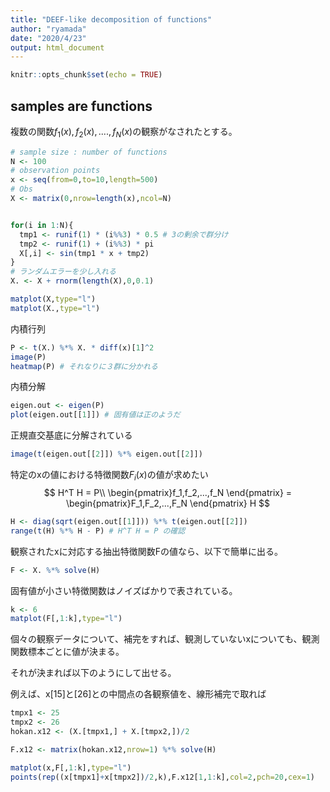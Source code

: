 ```yaml
---
title: "DEEF-like decomposition of functions"
author: "ryamada"
date: "2020/4/23"
output: html_document
---
```


```r
knitr::opts_chunk$set(echo = TRUE)
```

## samples are functions

複数の関数$f_1(x),f_2(x),....,f_N(x)$の観察がなされたとする。
```r
# sample size : number of functions
N <- 100
# observation points
x <- seq(from=0,to=10,length=500)
# Obs
X <- matrix(0,nrow=length(x),ncol=N)


for(i in 1:N){
  tmp1 <- runif(1) * (i%%3) * 0.5 # 3の剰余で群分け
  tmp2 <- runif(1) + (i%%3) * pi
  X[,i] <- sin(tmp1 * x + tmp2)
}
# ランダムエラーを少し入れる
X. <- X + rnorm(length(X),0,0.1)
```
```r
matplot(X,type="l")
matplot(X.,type="l")
```

内積行列
```r
P <- t(X.) %*% X. * diff(x)[1]^2
image(P)
heatmap(P) # それなりに３群に分かれる
```

内積分解
```r
eigen.out <- eigen(P)
plot(eigen.out[[1]]) # 固有値は正のようだ
```

正規直交基底に分解されている
```r
image(t(eigen.out[[2]]) %*% eigen.out[[2]])
```

特定のxの値における特徴関数$F_i(x)$の値が求めたい
$$
H^T H = P\\
\begin{pmatrix}f_1,f_2,...,f_N \end{pmatrix} = \begin{pmatrix}F_1,F_2,...,F_N \end{pmatrix} H
$$
```r
H <- diag(sqrt(eigen.out[[1]])) %*% t(eigen.out[[2]])
range(t(H) %*% H - P) # H^T H = P の確認
```

観察されたxに対応する抽出特徴関数Fの値なら、以下で簡単に出る。
```r
F <- X. %*% solve(H)
```

固有値が小さい特徴関数はノイズばかりで表されている。

```r
k <- 6
matplot(F[,1:k],type="l")
```

個々の観察データについて、補完をすれば、観測していないxについても、観測関数標本ごとに値が決まる。

それが決まれば以下のようにして出せる。

例えば、x[15]と[26]との中間点の各観察値を、線形補完で取れば

```r
tmpx1 <- 25
tmpx2 <- 26
hokan.x12 <- (X.[tmpx1,] + X.[tmpx2,])/2

F.x12 <- matrix(hokan.x12,nrow=1) %*% solve(H)
```

```r
matplot(x,F[,1:k],type="l")
points(rep((x[tmpx1]+x[tmpx2])/2,k),F.x12[1,1:k],col=2,pch=20,cex=1)
```